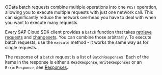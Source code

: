 OData batch requests combine multiple operations into one `POST` operation, allowing you to execute multiple requests with just one network call.
This can significantly reduce the network overhead you have to deal with when you want to execute many requests.

Every SAP Cloud SDK client provides a `batch` function that takes [retrieve requests](#retrieve-request) and [changesets](#changeset).
You can combine those arbitrarily.
To execute batch requests, use the `execute` method - it works the same way as for single requests.

The response of a `batch` request is a list of `BatchResponse`s.
Each of the items in the response is either a `ReadResponse`, `WriteResponses` or an `ErrorResponse`, see [Responses](#responses).
